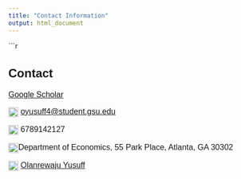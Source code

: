 ```yaml
---
title: "Contact Information"
output: html_document
---
```


<!-- Load Font Awesome -->
<link rel="stylesheet" href="https://cdnjs.cloudflare.com/ajax/libs/font-awesome/6.0.0-beta3/css/all.min.css">

```r

<div style="font-family: Arial, sans-serif; font-size: 16px;">
  <h2>Contact</h2>
  <p><i class="fas fa-graduation-cap" style="vertical-align:middle; width:20px; height:20px;"></i> <a href="https://scholar.google.com/citations?user=eL92kpYAAAAJ&hl=en">Google Scholar</a></p>
  <p><img src="https://img.icons8.com/ios-filled/50/000000/email.png" style="vertical-align:middle; width:20px; height:20px;"> <a href="mailto:oyusuff4@student.gsu.edu">oyusuff4@student.gsu.edu</a></p>
  <p><img src="https://img.icons8.com/ios-filled/50/000000/phone.png" style="vertical-align:middle; width:20px; height:20px;"> 6789142127</p>
  <p><img src="https://img.icons8.com/ios-filled/50/000000/marker.png" style="vertical-align:middle; width:20px; height:20px;">Department of Economics, 55 Park Place, Atlanta, GA 30302</p>
  <p><img src="https://img.icons8.com/ios-filled/50/000000/twitter.png" style="vertical-align:middle; width:20px; height:20px;"> <a href="//https://x.com/olayusuff14">Olanrewaju Yusuff</a></p>
</div>

